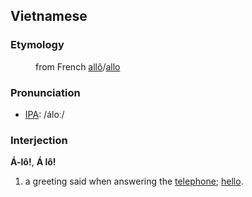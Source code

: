 ==Vietnamese==

===Etymology===
:from French [[allô]]/[[allo]]

===Pronunciation===
*[[International Phonetic Alphabet|IPA]]: /áloː/

===Interjection===
'''Á-lô!''', '''Á lô!'''

#a greeting said when answering the [[telephone]]; [[hello]].